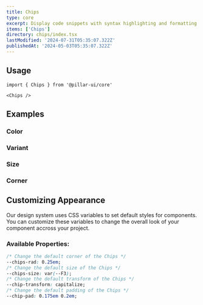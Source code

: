 ```yaml
---
title: Chips
type: core
excerpt: Display code snippets with syntax highlighting and formatting using a customizable Code component for React. Improve the readability of code blocks within your applications.
items: ['Chips']
directory: chips/index.tsx
lastModified: '2024-07-31T05:35:07.322Z'
publishedAt: '2024-05-03T05:35:07.322Z'
---
```


## Usage

```tsx
import { Chips } from '@pillar-ui/core'
```

```tsx
<Chips />
```

## Examples

### Color

<Prop defaultValue="p" type="'i' | 'd' | 'su' | 'se' | 'w' | 'p' | 'b' | 'o'" />

<Playground name="chipsColor" root="chips" />

### Variant

<Prop defaultValue="solid" type="'shadow'  |  'solid'  |  'outline'  |  'soft'  |  'mixed'" />

<Playground name="chipsVariant" root="chips" />

### Size

<Prop defaultValue="4" type="'1' | '2' | '3' | '4' | '5' | '6' | '7' | '8' | '9'" />

<Playground name="chipsSize" root="chips" />

### Corner

<Prop defaultValue="2" type="'0' | '1' | '2' | '3' | '4' | '5' | 'full'" />

<Playground name="chipsCorner" root="chips" />

## Customizing Appearance

Our design system uses CSS variables to set default styles for components. You can customize these variables to change the overall look of your component accross your project.

### Available Properties:

```css
/* Change the default corner of the Chips */
--chips-rad: 0.25em;
/* Change the default size of the Chips */
--chips-size: var(--F3);
/* Change the default transform of the Chips */
--chip-transform: capitalize;
/* Change the default padding of the Chips */
--chip-pad: 0.175em 0.2em;
```
